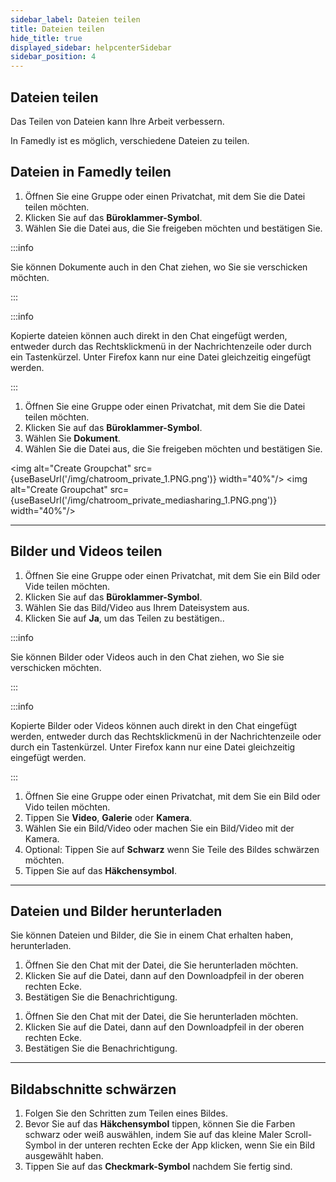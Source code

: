 ```yaml
---
sidebar_label: Dateien teilen
title: Dateien teilen
hide_title: true
displayed_sidebar: helpcenterSidebar
sidebar_position: 4
---
```



<div class="hero hero--primary">
  <div class="container">
    <h2 class="hero__title">Dateien teilen</h2>
    <p class="hero__subtitle">Das Teilen von Dateien kann Ihre Arbeit verbessern.</p>
    <p>In Famedly ist es möglich, verschiedene Dateien zu teilen.</p>
  </div>
</div>

## Dateien in Famedly teilen

<Tabs>
  <TabItem value="desktop" label="Desktop" default>
  <ol>
    <li>Öffnen Sie eine Gruppe oder einen Privatchat, mit dem Sie die Datei teilen möchten.</li>
    <li>Klicken Sie auf das <b>Büroklammer-Symbol</b>.</li>
    <li>Wählen Sie die Datei aus, die Sie freigeben möchten und bestätigen Sie.</li>
  </ol>

:::info

Sie können Dokumente auch in den Chat ziehen, wo Sie sie verschicken möchten.

:::

:::info

Kopierte dateien können auch direkt in den Chat eingefügt werden, entweder durch das Rechtsklickmenü in der Nachrichtenzeile oder durch ein Tastenkürzel. Unter Firefox kann nur eine Datei gleichzeitig eingefügt werden.

:::

</TabItem>
  <TabItem value="mobil" label="Mobil">
  <ol>
    <li>Öffnen Sie eine Gruppe oder einen Privatchat, mit dem Sie die Datei teilen möchten.</li>
    <li>Klicken Sie auf das <b>Büroklammer-Symbol</b>.</li>
    <li>Wählen Sie <b>Dokument</b>.</li>
    <li>Wählen Sie die Datei aus, die Sie freigeben möchten und bestätigen Sie.</li>
  </ol>
  </TabItem>
</Tabs>

<img alt="Create Groupchat" src={useBaseUrl('/img/chatroom_private_1.PNG.png')} width="40%"/>
<img alt="Create Groupchat" src={useBaseUrl('/img/chatroom_private_mediasharing_1.PNG.png')} width="40%"/>

* * *

## Bilder und Videos teilen

<Tabs>
  <TabItem value="desktop" label="Desktop" default>
  <ol>
    <li>Öffnen Sie eine Gruppe oder einen Privatchat, mit dem Sie ein Bild oder Vide teilen möchten.</li>
    <li>Klicken Sie auf das <b>Büroklammer-Symbol</b>.</li>
    <li>Wählen Sie das Bild/Video aus Ihrem Dateisystem aus.</li>
    <li>Klicken Sie auf <b>Ja</b>, um das Teilen zu bestätigen..</li>
  </ol>

:::info

Sie können Bilder oder Videos auch in den Chat ziehen, wo Sie sie verschicken möchten.

:::

:::info

Kopierte Bilder oder Videos können auch direkt in den Chat eingefügt werden, entweder durch das Rechtsklickmenü in der Nachrichtenzeile oder durch ein Tastenkürzel. Unter Firefox kann nur eine Datei gleichzeitig eingefügt werden.

:::

</TabItem>
  <TabItem value="mobil" label="Mobil">
  <ol>
    <li>Öffnen Sie eine Gruppe oder einen Privatchat, mit dem Sie ein Bild oder Vido teilen möchten.</li>
    <li>Tippen Sie <b>Video</b>, <b>Galerie</b> oder <b>Kamera</b>.</li>
    <li>Wählen Sie ein Bild/Video oder machen Sie ein Bild/Video mit der Kamera.</li>
    <li>Optional: Tippen Sie auf <b>Schwarz</b> wenn Sie Teile des Bildes schwärzen möchten.</li>
    <li>Tippen Sie auf das <b>Häkchensymbol</b>.</li>
  </ol>
  </TabItem>
</Tabs>

* * *

## Dateien und Bilder herunterladen

Sie können Dateien und Bilder, die Sie in einem Chat erhalten haben, herunterladen.

<Tabs>
  <TabItem value="desktop" label="Desktop" default>
  <ol>
    <li>Öffnen Sie den Chat mit der Datei, die Sie herunterladen möchten.</li>
    <li>Klicken Sie auf die Datei, dann auf den Downloadpfeil in der oberen rechten Ecke.</li>
    <li>Bestätigen Sie die Benachrichtigung.</li>
  </ol>
  </TabItem>
  <TabItem value="mobil" label="Mobil">
  <ol>
    <li>Öffnen Sie den Chat mit der Datei, die Sie herunterladen möchten.</li>
    <li>Klicken Sie auf die Datei, dann auf den Downloadpfeil in der oberen rechten Ecke.</li>
    <li>Bestätigen Sie die Benachrichtigung.</li>
  </ol>
  </TabItem>
</Tabs>

* * *

## Bildabschnitte schwärzen

<Tabs>
  <TabItem value="mobil" label="Mobil">
  <ol>
    <li>Folgen Sie den Schritten zum Teilen eines Bildes.</li>
    <li>Bevor Sie auf das <b>Häkchensymbol</b> tippen, können Sie die Farben schwarz oder weiß auswählen, indem Sie auf das kleine Maler Scroll-Symbol in der unteren rechten Ecke der App klicken, wenn Sie ein Bild ausgewählt haben.</li>
    <li>Tippen Sie auf das <b>Checkmark-Symbol</b> nachdem Sie fertig sind.</li>
    </ol>
  </TabItem>
</Tabs>

